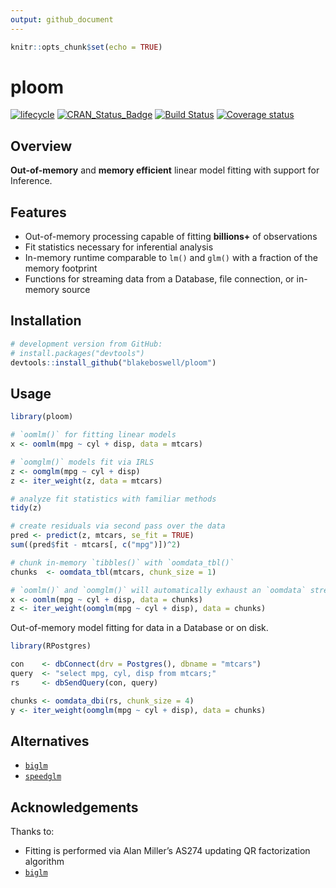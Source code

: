 ```yaml
---
output: github_document
---
```


```r
knitr::opts_chunk$set(echo = TRUE)
```

# ploom

[![lifecycle](https://img.shields.io/badge/lifecycle-experimental-orange.svg)](https://www.tidyverse.org/lifecycle/#experimental)
[![CRAN_Status_Badge](https://www.r-pkg.org/badges/version/ploom)](https://cran.r-project.org/package=ploom)
[![Build Status](https://api.travis-ci.com/blakeboswell/ploom.svg?branch=develop)](https://api.travis-ci.com/blakeboswell/ploom)
[![Coverage status](https://codecov.io/gh/blakeboswell/ploom/branch/develop/graph/badge.svg)](https://codecov.io/github/blakeboswell/ploom?branch=develop)

<!-- [AppVeyor Build Status]() -->
<!-- [Coverage Status]() -->

## Overview

__Out-of-memory__ and __memory efficient__ linear model fitting with support for Inference.

## Features

- Out-of-memory processing capable of fitting __billions+__ of observations 
- Fit statistics necessary for inferential analysis
- In-memory runtime comparable to `lm()` and `glm()` with a fraction of the memory footprint
- Functions for streaming data from a Database, file connection, or in-memory source

## Installation

```r
# development version from GitHub:
# install.packages("devtools")
devtools::install_github("blakeboswell/ploom")
```

## Usage

```r
library(ploom)

# `oomlm()` for fitting linear models
x <- oomlm(mpg ~ cyl + disp, data = mtcars)

# `oomglm()` models fit via IRLS
z <- oomglm(mpg ~ cyl + disp)
z <- iter_weight(z, data = mtcars)

# analyze fit statistics with familiar methods
tidy(z)

# create residuals via second pass over the data
pred <- predict(z, mtcars, se_fit = TRUE)
sum((pred$fit - mtcars[, c("mpg")])^2)

# chunk in-memory `tibbles()` with `oomdata_tbl()`
chunks  <- oomdata_tbl(mtcars, chunk_size = 1)

# `oomlm()` and `oomglm()` will automatically exhaust an `oomdata` stream
x <- oomlm(mpg ~ cyl + disp, data = chunks)
z <- iter_weight(oomglm(mpg ~ cyl + disp), data = chunks)

```

Out-of-memory model fitting for data in a Database or on disk.

```r
library(RPostgres)

con    <- dbConnect(drv = Postgres(), dbname = "mtcars")
query  <- "select mpg, cyl, disp from mtcars;"
rs     <- dbSendQuery(con, query)

chunks <- oomdata_dbi(rs, chunk_size = 4)
y <- iter_weight(oomglm(mpg ~ cyl + disp), data = chunks)
```

## Alternatives

- [`biglm`](https://cran.r-project.org/web/packages/biglm/index.html)
- [`speedglm`](https://cran.r-project.org/web/packages/speedglm/index.html)

## Acknowledgements

Thanks to:

- Fitting is performed via Alan Miller’s AS274 updating QR factorization algorithm
- [`biglm`](https://cran.r-project.org/web/packages/biglm/index.html)


